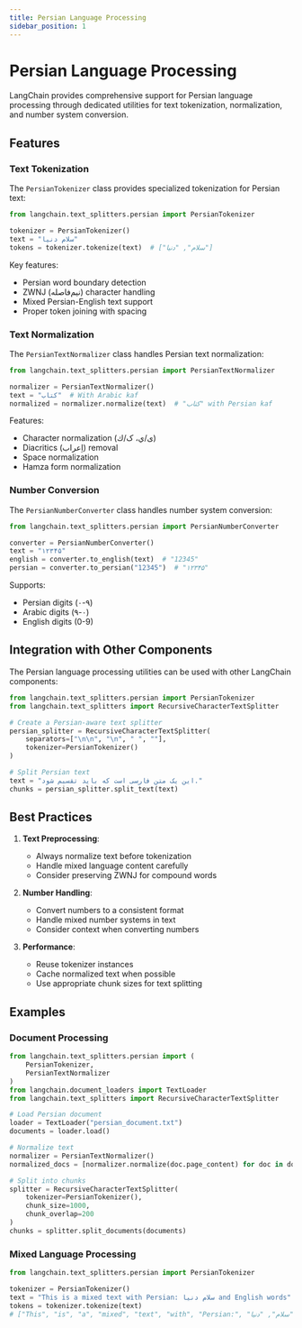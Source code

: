 ```yaml
---
title: Persian Language Processing
sidebar_position: 1
---
```


# Persian Language Processing

LangChain provides comprehensive support for Persian language processing through dedicated utilities for text tokenization, normalization, and number system conversion.

## Features

### Text Tokenization

The `PersianTokenizer` class provides specialized tokenization for Persian text:

```python
from langchain.text_splitters.persian import PersianTokenizer

tokenizer = PersianTokenizer()
text = "سلام دنیا"
tokens = tokenizer.tokenize(text)  # ["سلام", "دنیا"]
```

Key features:
- Persian word boundary detection
- ZWNJ (نیم‌فاصله) character handling
- Mixed Persian-English text support
- Proper token joining with spacing

### Text Normalization

The `PersianTextNormalizer` class handles Persian text normalization:

```python
from langchain.text_splitters.persian import PersianTextNormalizer

normalizer = PersianTextNormalizer()
text = "كتاب"  # With Arabic kaf
normalized = normalizer.normalize(text)  # "کتاب" with Persian kaf
```

Features:
- Character normalization (ی/ي، ک/ك)
- Diacritics (اِعراب) removal
- Space normalization
- Hamza form normalization

### Number Conversion

The `PersianNumberConverter` class handles number system conversion:

```python
from langchain.text_splitters.persian import PersianNumberConverter

converter = PersianNumberConverter()
text = "۱۲۳۴۵"
english = converter.to_english(text)  # "12345"
persian = converter.to_persian("12345")  # "۱۲۳۴۵"
```

Supports:
- Persian digits (۰-۹)
- Arabic digits (٠-٩)
- English digits (0-9)

## Integration with Other Components

The Persian language processing utilities can be used with other LangChain components:

```python
from langchain.text_splitters.persian import PersianTokenizer
from langchain.text_splitters import RecursiveCharacterTextSplitter

# Create a Persian-aware text splitter
persian_splitter = RecursiveCharacterTextSplitter(
    separators=["\n\n", "\n", " ", ""],
    tokenizer=PersianTokenizer()
)

# Split Persian text
text = "این یک متن فارسی است که باید تقسیم شود."
chunks = persian_splitter.split_text(text)
```

## Best Practices

1. **Text Preprocessing**:
   - Always normalize text before tokenization
   - Handle mixed language content carefully
   - Consider preserving ZWNJ for compound words

2. **Number Handling**:
   - Convert numbers to a consistent format
   - Handle mixed number systems in text
   - Consider context when converting numbers

3. **Performance**:
   - Reuse tokenizer instances
   - Cache normalized text when possible
   - Use appropriate chunk sizes for text splitting

## Examples

### Document Processing
```python
from langchain.text_splitters.persian import (
    PersianTokenizer,
    PersianTextNormalizer
)
from langchain.document_loaders import TextLoader
from langchain.text_splitters import RecursiveCharacterTextSplitter

# Load Persian document
loader = TextLoader("persian_document.txt")
documents = loader.load()

# Normalize text
normalizer = PersianTextNormalizer()
normalized_docs = [normalizer.normalize(doc.page_content) for doc in documents]

# Split into chunks
splitter = RecursiveCharacterTextSplitter(
    tokenizer=PersianTokenizer(),
    chunk_size=1000,
    chunk_overlap=200
)
chunks = splitter.split_documents(documents)
```

### Mixed Language Processing
```python
from langchain.text_splitters.persian import PersianTokenizer

tokenizer = PersianTokenizer()
text = "This is a mixed text with Persian: سلام دنیا and English words"
tokens = tokenizer.tokenize(text)
# ["This", "is", "a", "mixed", "text", "with", "Persian:", "سلام", "دنیا", "and", "English", "words"]
``` 